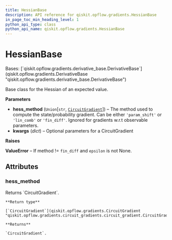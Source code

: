 ```yaml
---
title: HessianBase
description: API reference for qiskit.opflow.gradients.HessianBase
in_page_toc_min_heading_level: 1
python_api_type: class
python_api_name: qiskit.opflow.gradients.HessianBase
---
```


# HessianBase

<Class id="qiskit.opflow.gradients.HessianBase" isDedicatedPage={true} github="https://github.com/qiskit/qiskit/tree/stable/0.22/qiskit/opflow/gradients/hessian_base.py" signature="HessianBase(hess_method='param_shift', **kwargs)" modifiers="class">
  Bases: [`qiskit.opflow.gradients.derivative_base.DerivativeBase`](qiskit.opflow.gradients.DerivativeBase "qiskit.opflow.gradients.derivative_base.DerivativeBase")

  Base class for the Hessian of an expected value.

  **Parameters**

  *   **hess\_method** (`Union`\[`str`, [`CircuitGradient`](qiskit.opflow.gradients.CircuitGradient "qiskit.opflow.gradients.circuit_gradients.circuit_gradient.CircuitGradient")]) – The method used to compute the state/probability gradient. Can be either `'param_shift'` or `'lin_comb'` or `'fin_diff'`. Ignored for gradients w\.r.t observable parameters.
  *   **kwargs** (*dict*) – Optional parameters for a CircuitGradient

  **Raises**

  **ValueError** – If method != `fin_diff` and `epsilon` is not None.

  ## Attributes

  ### hess\_method

  <Attribute id="qiskit.opflow.gradients.HessianBase.hess_method">
    Returns `CircuitGradient`.

    **Return type**

    [`CircuitGradient`](qiskit.opflow.gradients.CircuitGradient "qiskit.opflow.gradients.circuit_gradients.circuit_gradient.CircuitGradient")

    **Returns**

    `CircuitGradient`.
  </Attribute>
</Class>

